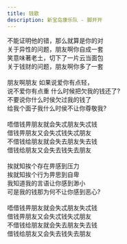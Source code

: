 ```yaml
---
title: 钱歌
description: 新宝岛康乐队 - 脚开开
---
```


不能证明他的错，那么就算是你的对<br />关于异性的问题，朋友啊你自成一套<br />笑意味著老土，切下了一片云当面包<br />关于钱财的问题，朋友啊你多了一套<br /><br />朋友啊朋友 如果说爱你有点轻，<br />说不爱你有点重 什么时候把欠我的钱还了?<br />不要说你什么时侯欠过我的钱了<br />给我个面子我什么时侯不让你尊敬我?<br /><br />唔借钱畀朋友就会失忒朋友失忒钱<br />借钱畀朋友又会失忒钱失忒朋友<br />不借钱给朋友就会失去朋友失去钱<br />借钱给朋友又会失去钱失去朋友<br /><br />挨就知挨个存在畀感到压力<br />挨就知挨个行为畀思到自卑<br />我知道我的言语让你感到渺小<br />可是我的钱那为何不让你感到恶心?<br /><br />唔借钱畀朋友就会失忒朋友失忒钱<br />借钱畀朋友又会失忒钱失忒朋友<br />不借钱给朋友就会失去朋友失去钱<br />借钱给朋友又会失去钱失去朋友
